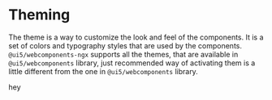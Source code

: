 
<Meta title="Theming"></Meta>

# Theming

The theme is a way to customize the look and feel of the components. It is a set of colors and typography styles that are used by the components.
`@ui5/webcomponents-ngx` supports all the themes, that are available in `@ui5/webcomponents` library, just recommended way of activating them is a little different from the one in `@ui5/webcomponents` library.

<Description>
  hey
</Description>
